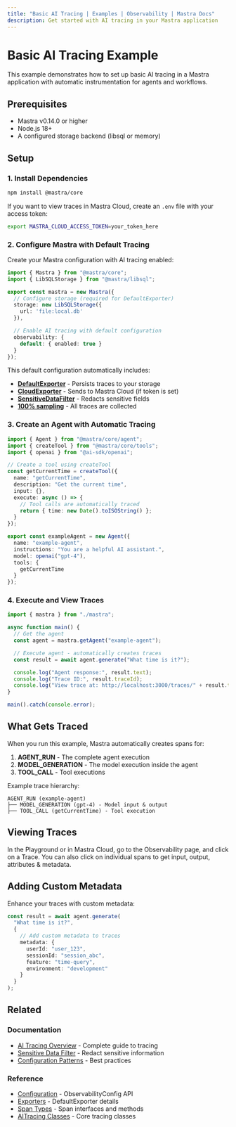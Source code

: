 ```yaml
---
title: "Basic AI Tracing | Examples | Observability | Mastra Docs"
description: Get started with AI tracing in your Mastra application
---
```



# Basic AI Tracing Example

This example demonstrates how to set up basic AI tracing in a Mastra application with automatic instrumentation for agents and workflows.

## Prerequisites

- Mastra v0.14.0 or higher
- Node.js 18+
- A configured storage backend (libsql or memory)

## Setup

### 1. Install Dependencies

```bash npm2yarn
npm install @mastra/core
```

If you want to view traces in Mastra Cloud, create an `.env` file with your access token:

```bash
export MASTRA_CLOUD_ACCESS_TOKEN=your_token_here
```

### 2. Configure Mastra with Default Tracing

Create your Mastra configuration with AI tracing enabled:

```typescript filename="src/mastra/index.ts" showLineNumbers copy
import { Mastra } from "@mastra/core";
import { LibSQLStorage } from "@mastra/libsql";

export const mastra = new Mastra({
  // Configure storage (required for DefaultExporter)
  storage: new LibSQLStorage({
    url: 'file:local.db'
  }),

  // Enable AI tracing with default configuration
  observability: {
    default: { enabled: true }
  }
});
```

This default configuration automatically includes:
- **[DefaultExporter](/observability/ai-tracing/overview/exporters/default)** - Persists traces to your storage
- **[CloudExporter](/observability/ai-tracing/overview/exporters/cloud)** - Sends to Mastra Cloud (if token is set)
- **[SensitiveDataFilter](/observability/ai-tracing/overview/processors/sensitive-data-filter)** - Redacts sensitive fields
- **[100% sampling](/observability/ai-tracing/overview/overview#always-sample)** - All traces are collected

### 3. Create an Agent with Automatic Tracing

```typescript filename="src/mastra/agents/example-agent.ts" showLineNumbers copy
import { Agent } from "@mastra/core/agent";
import { createTool } from "@mastra/core/tools";
import { openai } from "@ai-sdk/openai";

// Create a tool using createTool
const getCurrentTime = createTool({
  name: "getCurrentTime",
  description: "Get the current time",
  input: {},
  execute: async () => {
    // Tool calls are automatically traced
    return { time: new Date().toISOString() };
  }
});

export const exampleAgent = new Agent({
  name: "example-agent",
  instructions: "You are a helpful AI assistant.",
  model: openai("gpt-4"),
  tools: {
    getCurrentTime
  }
});
```

### 4. Execute and View Traces

```typescript filename="src/example.ts" showLineNumbers copy
import { mastra } from "./mastra";

async function main() {
  // Get the agent
  const agent = mastra.getAgent("example-agent");

  // Execute agent - automatically creates traces
  const result = await agent.generate("What time is it?");

  console.log("Agent response:", result.text);
  console.log("Trace ID:", result.traceId);
  console.log("View trace at: http://localhost:3000/traces/" + result.traceId);
}

main().catch(console.error);
```

## What Gets Traced

When you run this example, Mastra automatically creates spans for:

1. **AGENT_RUN** - The complete agent execution
2. **MODEL_GENERATION** - The model execution inside the agent
3. **TOOL_CALL** - Tool executions

Example trace hierarchy:
```
AGENT_RUN (example-agent)
├── MODEL_GENERATION (gpt-4) - Model input & output
├── TOOL_CALL (getCurrentTime) - Tool execution
```

## Viewing Traces

In the Playground or in Mastra Cloud, go to the Observability page, and click on a Trace. You can also click on individual spans to get input, output, attributes & metadata.


## Adding Custom Metadata

Enhance your traces with custom metadata:

```typescript filename="src/example-with-metadata.ts" showLineNumbers copy
const result = await agent.generate(
  "What time is it?",
  {
    // Add custom metadata to traces
    metadata: {
      userId: "user_123",
      sessionId: "session_abc",
      feature: "time-query",
      environment: "development"
    }
  }
);
```

## Related

### Documentation
- [AI Tracing Overview](/observability/ai-tracing/overview/overview) - Complete guide to tracing
- [Sensitive Data Filter](/observability/ai-tracing/overview/processors/sensitive-data-filter) - Redact sensitive information
- [Configuration Patterns](/observability/ai-tracing/overview/overview#common-configuration-patterns--troubleshooting) - Best practices

### Reference
- [Configuration](/reference/observability/ai-tracing/configuration) - ObservabilityConfig API
- [Exporters](/reference/observability/ai-tracing/exporters/default-exporter) - DefaultExporter details
- [Span Types](/reference/observability/ai-tracing/span) - Span interfaces and methods
- [AITracing Classes](/reference/observability/ai-tracing/ai-tracing) - Core tracing classes